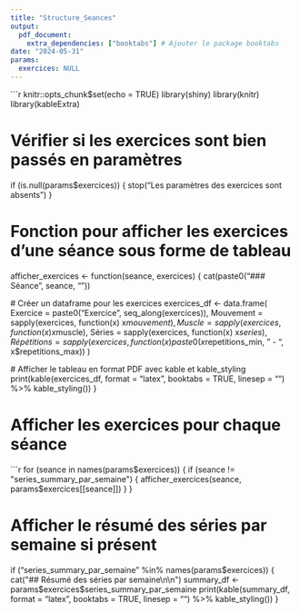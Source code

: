 ```yaml
---
title: "Structure_Seances"
output:
  pdf_document:
    extra_dependencies: ["booktabs"] # Ajouter le package booktabs
date: "2024-05-31"
params:
  exercices: NULL
---
```


```r
knitr::opts_chunk$set(echo = TRUE)
library(shiny)
library(knitr)
library(kableExtra)

# Vérifier si les exercices sont bien passés en paramètres
if (is.null(params$exercices)) {
  stop("Les paramètres des exercices sont absents")
}

# Fonction pour afficher les exercices d'une séance sous forme de tableau
afficher_exercices <- function(seance, exercices) {
  cat(paste0("### Séance ", seance, "\n\n"))

  # Créer un dataframe pour les exercices
  exercices_df <- data.frame(
    Exercice = paste0("Exercice ", seq_along(exercices)),
    Mouvement = sapply(exercices, function(x) x$mouvement),
    Muscle = sapply(exercices, function(x) x$muscle),
    Séries = sapply(exercices, function(x) x$series),
    Répétitions = sapply(exercices, function(x) paste0(x$repetitions_min, " - ", x$repetitions_max))
  )

  # Afficher le tableau en format PDF avec kable et kable_styling
  print(kable(exercices_df, format = "latex", booktabs = TRUE, linesep = "") %>%
          kable_styling())
}

# Afficher les exercices pour chaque séance
```r
for (seance in names(params$exercices)) {
  if (seance != "series_summary_par_semaine") {
    afficher_exercices(seance, params$exercices[[seance]])
  }
}

# Afficher le résumé des séries par semaine si présent
if ("series_summary_par_semaine" %in% names(params$exercices)) {
  cat("## Résumé des séries par semaine\n\n")
  summary_df <- params$exercices$series_summary_par_semaine
  print(kable(summary_df, format = "latex", booktabs = TRUE, linesep = "") %>%
          kable_styling())
}
